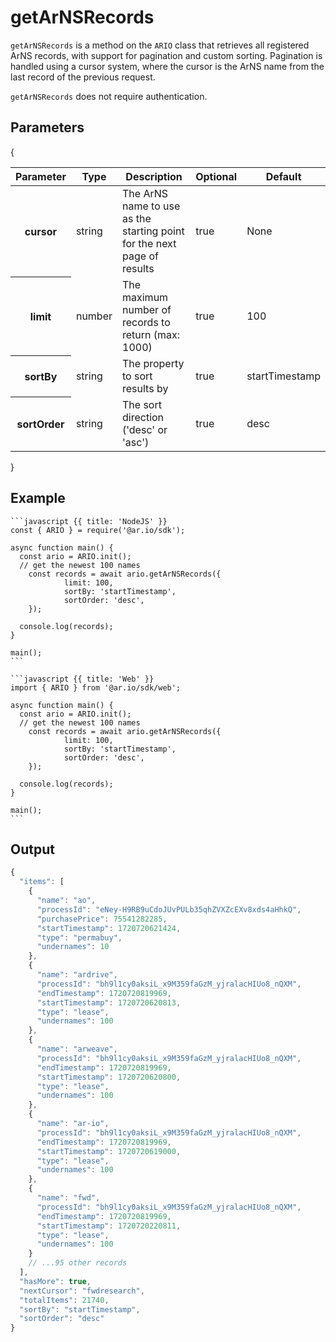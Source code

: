 
<HeroPattern />

# getArNSRecords

`getArNSRecords` is a method on the `ARIO` class that retrieves all registered ArNS records, with support for pagination and custom sorting. Pagination is handled using a cursor system, where the cursor is the ArNS name from the last record of the previous request.

`getArNSRecords` does not require authentication.

## Parameters

{
<div style={{textAlign: "center"}}>
    <table className="inline-table">
    <thead>
    <tr>
        <th>Parameter</th>
        <th>Type</th>
        <th>Description</th>
        <th>Optional</th>
        <th>Default</th>
    </tr>
    </thead>
    <tbody>
    <tr>
        <th>cursor</th>
        <td>string</td>
        <td>The ArNS name to use as the starting point for the next page of results</td>
        <td>true</td>
        <td>None</td>
    </tr>
    <tr>
        <th>limit</th>
        <td>number</td>
        <td>The maximum number of records to return (max: 1000)</td>
        <td>true</td>
        <td>100</td>
    </tr>
    <tr>
        <th>sortBy</th>
        <td>string</td>
        <td>The property to sort results by</td>
        <td>true</td>
        <td>startTimestamp</td>
    </tr>
    <tr>
        <th>sortOrder</th>
        <td>string</td>
        <td>The sort direction ('desc' or 'asc')</td>
        <td>true</td>
        <td>desc</td>
    </tr>
    </tbody>
    </table>
</div>
}

## Example

<CodeGroup title="getArNSRecords">

    ```javascript {{ title: 'NodeJS' }}
    const { ARIO } = require('@ar.io/sdk');

    async function main() {
      const ario = ARIO.init();
      // get the newest 100 names
        const records = await ario.getArNSRecords({
                limit: 100,
                sortBy: 'startTimestamp',
                sortOrder: 'desc',
        });

      console.log(records);
    }

    main();
    ```

    ```javascript {{ title: 'Web' }}
    import { ARIO } from '@ar.io/sdk/web';

    async function main() {
      const ario = ARIO.init();
      // get the newest 100 names
        const records = await ario.getArNSRecords({
                limit: 100,
                sortBy: 'startTimestamp',
                sortOrder: 'desc',
        });

      console.log(records);
    }

    main();
    ```

</CodeGroup>


## Output

```typescript
{
  "items": [
    {
      "name": "ao",
      "processId": "eNey-H9RB9uCdoJUvPULb35qhZVXZcEXv8xds4aHhkQ",
      "purchasePrice": 75541282285,
      "startTimestamp": 1720720621424,
      "type": "permabuy",
      "undernames": 10
    },
    {
      "name": "ardrive",
      "processId": "bh9l1cy0aksiL_x9M359faGzM_yjralacHIUo8_nQXM",
      "endTimestamp": 1720720819969,
      "startTimestamp": 1720720620813,
      "type": "lease",
      "undernames": 100
    },
    {
      "name": "arweave",
      "processId": "bh9l1cy0aksiL_x9M359faGzM_yjralacHIUo8_nQXM",
      "endTimestamp": 1720720819969,
      "startTimestamp": 1720720620800,
      "type": "lease",
      "undernames": 100
    },
    {
      "name": "ar-io",
      "processId": "bh9l1cy0aksiL_x9M359faGzM_yjralacHIUo8_nQXM",
      "endTimestamp": 1720720819969,
      "startTimestamp": 1720720619000,
      "type": "lease",
      "undernames": 100
    },
    {
      "name": "fwd",
      "processId": "bh9l1cy0aksiL_x9M359faGzM_yjralacHIUo8_nQXM",
      "endTimestamp": 1720720819969,
      "startTimestamp": 1720720220811,
      "type": "lease",
      "undernames": 100
    }
    // ...95 other records
  ],
  "hasMore": true,
  "nextCursor": "fwdresearch",
  "totalItems": 21740,
  "sortBy": "startTimestamp",
  "sortOrder": "desc"
}
```
